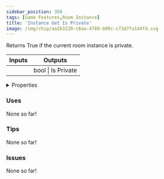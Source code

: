 ```yaml
---
sidebar_position: 350
tags: [Game Features,Room Instance]
title: 'Instance Get Is Private'
image: /img/chip/aa263220-c6aa-4789-b09c-c73d7fa144fd.svg
---
```


Returns True if the current room instance is private.



<IChip uuid="aa263220-c6aa-4789-b09c-c73d7fa144fd"/>

<table><thead><tr><th>Inputs</th><th>Outputs</th></tr></thead><tbody><tr><td /><td>bool | Is Private</td></tr></tbody></table>

<details>
  <summary>Properties</summary>
  <div>
    <div>
    <table>
      <tbody>
        <tr>
          <td>Is beta required?</td>
          <td>No</td>
        </tr>
        <tr>
          <td>Is chip a trolling risk?</td>
          <td>No</td>
        </tr>
        <tr>
          <td>Is chip a role assignment risk?</td>
          <td>No</td>
        </tr>
        <tr>
          <td>Chip UUID</td>
          <td>aa263220-c6aa-4789-b09c-c73d7fa144fd</td>
        </tr>
        <tr>
          <td>Room availability</td>
          <td>Available everywhere</td>
        </tr>
      </tbody>
    </table>
    </div>
  </div>
</details>

### Uses

None so far!

### Tips

None so far!

### Issues

None so far!